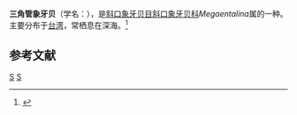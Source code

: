 {{Speciesbox
| taxon = Megaentalina mediocarinata
| binomial_authority = (Boissevain, 1906)
}}
'''三角管象牙贝'''（学名：''{{lang|la|Megaentalina mediocarinata}}''），是[[斜口象牙贝目|斜口象牙贝目]][[斜口象牙贝科|斜口象牙贝科]]''Megaentalina''属的一种。主要分布于[[台湾|台湾]]，常栖息在深海。<ref>{{cite web|url=http://shell.sinica.edu.tw/chinese/shellbase_detail.php?science_no=3046|title=国际贝库：三角管象牙贝|publisher=台湾贝类资料库|accessdate=2009-08-11|archive-date=2016-03-04|archive-url=https://web.archive.org/web/20160304113156/http://shell.sinica.edu.tw/chinese/shellbase_detail.php?science_no=3046|dead-url=no}}</ref>

== 参考文献 ==
{{reflist}}
{{Taxonbar|from=Q3791815}}

[[Category:斜口象牙贝科|S]]
[[Category:_1906年描述的动物|S]]
